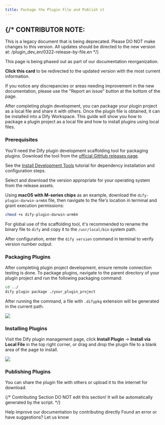 ```yaml
---
title: Package the Plugin File and Publish it
---
```



{/* 
  CONTRIBUTOR NOTE:
  ----------------
  This is a legacy document that is being deprecated.
  Please DO NOT make changes to this version.
  All updates should be directed to the new version at:
  /plugin_dev_en/0322-release-by-file.en
*/}

<Card title="This Documentation is Being Deprecated" icon="circle-exclamation" href="/plugin_dev_en/0322-release-by-file.en">
  <p>This page is being phased out as part of our documentation reorganization.</p>
  
  <p><strong>Click this card</strong> to be redirected to the updated version with the most current information.</p>
  
  <p>If you notice any discrepancies or areas needing improvement in the new documentation, please use the "Report an issue" button at the bottom of the page.</p>
</Card>

After completing plugin development, you can package your plugin project as a local file and share it with others. Once the plugin file is obtained, it can be installed into a Dify Workspace. This guide will show you how to package a plugin project as a local file and how to install plugins using local files.

### **Prerequisites**

You'll need the Dify plugin development scaffolding tool for packaging plugins. Download the tool from the [official GitHub releases page](https://github.com/langgenius/dify-plugin-daemon/releases).

See the [Install Development Tools](../quick-start/develop-plugins/initialize-development-tools.mdx) tutorial for dependency installation and configuration steps.

Select and download the version appropriate for your operating system from the release assets.

Using **macOS with M-series chips** as an example, download the `dify-plugin-darwin-arm64` file, then navigate to the file's location in terminal and grant execution permissions:

```bash
chmod +x dify-plugin-darwin-arm64
```

For global use of the scaffolding tool, it's recommended to rename the binary file to `dify` and copy it to the `/usr/local/bin` system path.

After configuration, enter the `dify version` command in terminal to verify version number output.

### **Packaging Plugins**

After completing plugin project development, ensure remote connection testing is done. To package plugins, navigate to the parent directory of your plugin project and run the following packaging command:

```bash
cd ../
dify plugin package ./your_plugin_project
```

After running the command, a file with `.difypkg` extension will be generated in the current path.

![](https://assets-docs.dify.ai/2024/12/98e09c04273eace8fe6e5ac976443cca.png)

### **Installing Plugins**

Visit the Dify plugin management page, click **Install Plugin** → **Install via Local File** in the top right corner, or drag and drop the plugin file to a blank area of the page to install.

![](https://assets-docs.dify.ai/2024/12/8c31c4025a070f23455799f942b91a57.png)

### **Publishing Plugins**

You can share the plugin file with others or upload it to the internet for download.

{/*
Contributing Section
DO NOT edit this section!
It will be automatically generated by the script.
*/}

<CardGroup cols="2">
    <Card
        title="Edit this page"
        icon="pen-to-square"
        href="https://github.com/langgenius/dify-docs-mintlify/edit/main/en/plugins/publish-plugins/package-plugin-file-and-publish.mdx"
    >
        Help improve our documentation by contributing directly
    </Card>
    <Card
        title="Report an issue"
        icon="github"
        href="https://github.com/langgenius/dify-docs-mintlify/issues/new?title=Documentation%20Issue%3A%20ge-plugin-file-and-publ&body=%23%23%20Issue%20Description%0A%3C%21--%20Please%20briefly%20describe%20the%20issue%20you%20found%20--%3E%0A%0A%23%23%20Page%20Link%0Ahttps%3A%2F%2Fgithub.com%2Flanggenius%2Fdify-docs-mintlify%2Fblob%2Fmain%2Fen/plugins/publish-plugins%2Fpackage-plugin-file-and-publish.mdx%0A%0A%23%23%20Suggested%20Changes%0A%3C%21--%20If%20you%20have%20specific%20suggestions%20for%20changes%2C%20please%20describe%20them%20here%20--%3E%0A%0A%3C%21--%20Thank%20you%20for%20helping%20improve%20our%20documentation%21%20--%3E"
    >
        Found an error or have suggestions? Let us know
    </Card>
</CardGroup>
